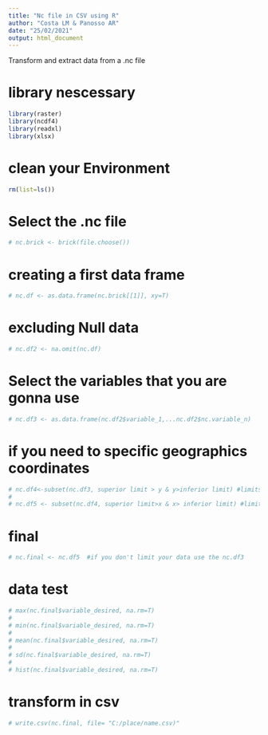 ```yaml
---
title: "Nc file in CSV using R"
author: "Costa LM & Panosso AR"
date: "25/02/2021"
output: html_document
---
```


Transform and extract data from a .nc file 


# library nescessary 


```r
library(raster)
library(ncdf4)
library(readxl)
library(xlsx)
```


# clean your Environment

```r
rm(list=ls())
```


# Select the .nc file



```r
# nc.brick <- brick(file.choose())
```


# creating a first data frame 



```r
# nc.df <- as.data.frame(nc.brick[[1]], xy=T)
```


# excluding Null data



```r
# nc.df2 <- na.omit(nc.df)
```


# Select the variables that you are gonna use 

```r
# nc.df3 <- as.data.frame(nc.df2$variable_1,...nc.df2$nc.variable_n)
```


# if you need to specific geographics coordinates

```r
# nc.df4<-subset(nc.df3, superior limit > y & y>inferior limit) #limits to the desired latitude
# 
# nc.df5 <- subset(nc.df4, superior limit>x & x> inferior limit) #limits to the desired longitude
```


# final 

```r
# nc.final <- nc.df5  #if you don't limit your data use the nc.df3
```


# data test

```r
# max(nc.final$variable_desired, na.rm=T)
# 
# min(nc.final$variable_desired, na.rm=T)
# 
# mean(nc.final$variable_desired, na.rm=T)
# 
# sd(nc.final$variable_desired, na.rm=T)
# 
# hist(nc.final$variable_desired, na.rm=T)
```


# transform in csv

```r
# write.csv(nc.final, file= "C:/place/name.csv)"
```


